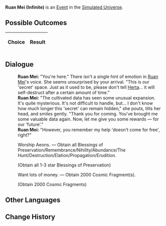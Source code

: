 {{Simulated Universe Event Infobox
|title         = Ruan Mei (Infinite)
|image         = Random Event Bonus.png
|type          =
|domains_su    = 
|domains_ext   = 
|domains_swarm = 
|domains_gng   = 
|requirements  =
|prev          = {{tx}}
|next          = {{tx}}
|indexRewards  =
|characters    = Herta;Ruan Mei
}}
'''Ruan Mei (Infinite)''' is an [[Simulated Universe/Events|Event]] in the [[Simulated Universe]].

==Possible Outcomes==
{| class="article-table"
!Choice
!Result

|}

<!--
==Gameplay Notes==

-->
==Dialogue==
{{Dialogue Start}}
:'''Ruan Mei:''' "You're here." There isn't a single hint of emotion in [[Ruan Mei]]'s voice. She seems unsurprised by your arrival. "This is our 'secret' space. Just as it used to be, please don't tell [[Herta]]... it will self-destruct after a certain amount of time."
:'''Ruan Mei:''' "The cultivated data has seen some unusual expansion. It's quite mysterious. It's not difficult to handle, but... I don't know how much longer this 'secret' can remain hidden," she pouts, tilts her head, and smiles gently. "Thank you for coming. You've brought me some valuable data again. Now, let me give you some rewards &mdash; for our 'future'."
:'''Ruan Mei:''' "However, you remember my help 'doesn't come for free', right?"
:{{DIcon|Star}} Worship Aeons. &mdash; Obtain all Blessings of Preservation/Remembrance/Nihility/Abundance/The Hunt/Destruction/Elation/Propagation/Erudition.
:;(Obtain all 1-3 star Blessings of Preservation)
:{{DIcon|Star}} Want lots of money. &mdash; Obtain 2000 Cosmic Fragment(s).
:;(Obtain 2000 Cosmic Fragments)
{{Dialogue End}}

==Other Languages==
{{Other Languages
|zhs   = 阮•梅（无尽版）
|zht   = 阮•梅（無盡版）
|ja    = ルアン・メェイ∞
|ko    = 완•매(무한 버전)
|es    = Ruan Mei (infinita)
|fr    = Ruan Mei (Infini)
|ru    = Жуань Мэй (бесконечная)
|th    = Ruan Mei (Infinite)
|vi    = Ruan Mei (Vô Hạn)
|de    = Ruan Mei (endlos)
|id    = Ruan Mei (Infinite)
|pt    = Ruan Mei (Infinito)
}}

==Change History==
{{Change History|1.0}}
